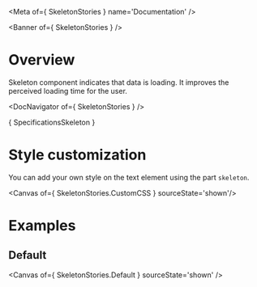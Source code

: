 
<Meta of={ SkeletonStories } name='Documentation' />

<Banner of={ SkeletonStories } />

# Overview

Skeleton component indicates that data is loading. It improves the perceived loading time for the user.

<Canvas of={SkeletonStories.Default} sourceState='none' />

<DocNavigator of={ SkeletonStories } />

<Markdown> { SpecificationsSkeleton } </Markdown>

# Style customization

You can add your own style on the text element using the part `skeleton`.

<Canvas of={ SkeletonStories.CustomCSS } sourceState='shown'/>

# Examples

## Default

<Canvas of={ SkeletonStories.Default } sourceState='shown' />
